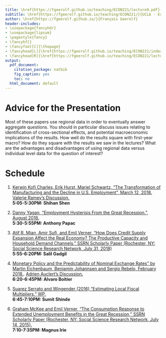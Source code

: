 ```yaml
---
title: \href{https://fgeerolf.github.io/teaching/ECON221/lecture9.pdf}{Lecture 9 - Presentations 1}
subtitle: \href{https://fgeerolf.github.io/teaching/ECON221/}{UCLA - Econ 221 - Fall 2018}
author: \href{https://fgeerolf.github.io/}{François Geerolf}
header-includes:
- \usepackage{fancyhdr}
- \usepackage{lipsum}
- \pagestyle{fancy}
- \fancyhf{}
- \fancyfoot[C]{\thepage}
- \fancyhead[L]{\href{https://fgeerolf.github.io/teaching/ECON221/index.html}{UCLA - Econ 221 - Fall 2018 - Geerolf}}
- \fancyhead[R]{\href{https://fgeerolf.github.io/teaching/ECON221/lecture9.pdf}{Presentations 1}}
output:
  pdf_document:
    citation_package: natbib
    fig_caption: yes
    toc: no
  html_document: default
---
```


# Advice for the Presentation

Most of these papers use regional data in order to eventually answer aggregate questions. You should in particular discuss issues relating to identification of cross-sectional effects, and potential macroeconomic implications of the results. How well do the results square with first-year macro? How do they square with the results we saw in the lectures? What are the advantages and disadvantages of using regional data versus individual level data for the question of interest?

# Schedule

1. [Kerwin Kofi Charles, Erik Hurst, Mariel Schwartz, "The Transformation of Manufacturing and the Decline in U.S. Employment", March 12, 2018.](https://www.nber.org/chapters/c14081.pdf)  [Valerie Ramey's Discussion.](https://www.nber.org/chapters/c14083.pdf)  
**5:05-5:30PM: Shihan Shen**  

2. [Danny Yagan, “Employment Hysterisis From the Great Recession.”, August 2018.](https://eml.berkeley.edu/~yagan/Hysteresis.pdf)  
**5:30-5:55PM: Anthony Papac**

3. [Atif R. Mian, Amir Sufi, and Emil Verner, “How Does Credit Supply Expansion Affect the Real Economy? The Productive Capacity and Household Demand Channels,” SSRN Scholarly Paper (Rochester, NY: Social Science Research Network, July 31, 2018)](https://papers.ssrn.com/abstract=2971086)  
**5:55-6:20PM: Salil Gadgil**

4. [Monetary Policy and the Predictability of Nominal Exchange Rates” by Martin Eichenbaum, Benjamin Johannsen and Sergio Rebelo, February 2018.](https://www.nber.org/papers/w23158). [Adrien Auclert's Discussion.](http://web.stanford.edu/%7Eaauclert/EJR_discussion.pdf)  
**6:20-6:45PM: Alvaro Boitier**

5. [Suarez Serrato and Wingender (2016) “Estimating Local Fiscal Multipliers.” WP.](http://www.jcsuarez.com/Files/Suarez_Serrato-Wingender-ELFM_Resubmitted_2nd_Round.pdf)  
**6:45-7:10PM: Sumit Shinde**

6. [Graham McKee and Emil Verner, “The Consumption Response to Extended Unemployment Benefits in the Great Recession,” SSRN Scholarly Paper (Rochester, NY: Social Science Research Network, July 14, 2015).](https://papers.ssrn.com/abstract=2630790)   
**7:10-7:35PM: Magnus Irie**


